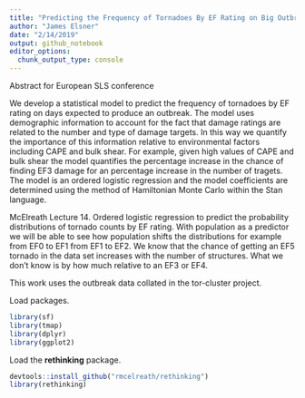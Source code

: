 ```yaml
---
title: "Predicting the Frequency of Tornadoes By EF Rating on Big Outbreak Days"
author: "James Elsner"
date: "2/14/2019"
output: github_notebook
editor_options:
  chunk_output_type: console
---
```

Abstract for European SLS conference

We develop a statistical model to predict the frequency of tornadoes by EF rating on days expected to produce an outbreak. The model uses demographic information to account for the fact that damage ratings are related to the number and type of damage targets. In this way we quantify the importance of this information relative to environmental factors including CAPE and bulk shear. For example, given high values of CAPE and bulk shear the model quantifies the percentage increase in the chance of finding EF3 damage for an percentage increase in the number of tragets. The model is an ordered logistic regression and the model coefficients are determined using the method of Hamiltonian Monte Carlo within the Stan language.

McElreath Lecture 14. Ordered logistic regression to predict the probability distributions of tornado counts by EF rating. With population as a predictor we will be able to see how population shifts the distributions for example from EF0 to EF1 from EF1 to EF2. We know that the chance of getting an EF5 tornado in the data set increases with the number of structures. What we don't know is by how much relative to an EF3 or EF4.

This work uses the outbreak data collated in the tor-cluster project.

Load packages.
```r
library(sf)
library(tmap)
library(dplyr)
library(ggplot2)
```

Load the **rethinking** package.
```r
devtools::install_github("rmcelreath/rethinking")
library(rethinking)
```